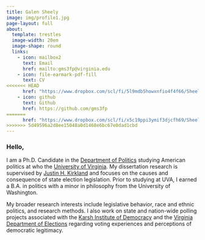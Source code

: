 ```yaml
---
title: Galen Sheely
image: img/profile1.jpg
page-layout: full
about:
  template: trestles
  image-width: 20em
  image-shape: round
  links:
    - icon: mailbox2
      text: Email
      href: mailto:gms3fp@virginia.edu
    - icon: file-earmark-pdf-fill
      text: CV
<<<<<<< HEAD
      href: "https://www.dropbox.com/scl/fi/5l9mdb5howxnfio4f4f66/Sheely_CV_2023.pdf?dl=0&rlkey=0z3hyohylb23wfpepkb11gcqb"
    - icon: github
      text: Github
      href: https://github.com/gms3fp
=======
      href: "https://www.dropbox.com/scl/fi/x5c19ppi3ymif3djcfh69/Sheely_CV.pdf?dl=0&rlkey=xmkk2jto3ioo594vc5yetvgzn"
>>>>>>> 5d49596a2d8ee15048a0d1468e6bc67e0dad1cbd
---
```


### Hello,

I am a Ph.D. Candidate in the [Department of Politics](https://politics.virginia.edu/) studying American politics at who the [University of Virginia](http://www.virginia.edu/). My dissertation research is supervised by [Justin H. Kirkland](https://jhkirkla.com/) and focuses on the causes and consequence of state election legislation. Prior to studying at UVA, I earned a B.A. in politics with a minor in philosophy from the University of Washington.

My broader research interests include legislative behavior, race and ethnic politics, and research methods. I also work on state and nation-wide polling projects associated with the [Karsh Institute of Democracy](https://karshinstitute.virginia.edu/) and the [Virginia Department of Elections](https://www.elections.virginia.gov/) regarding voting experiences and perceptions of democratic legitimacy.
